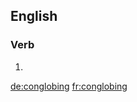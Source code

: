
==English==

===Verb===
{{head|en}}

# {{present participle of|conglobe|lang=en}}

[[de:conglobing]]
[[fr:conglobing]]